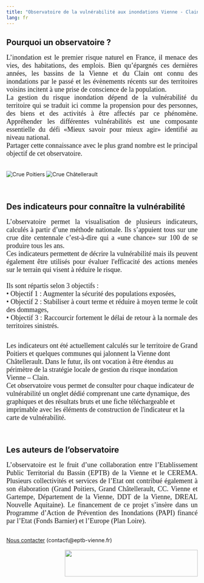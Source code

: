 ```yaml
---
title: "Observatoire de la vulnérabilité aux inondations Vienne - Clain"
lang: fr
---
```


## Pourquoi un observatoire ?

```{=html}

<div id="nav-menu-objectifs-n°1"></div>

<p align="justify">

<font size="4.5px" face="calibri"> L’inondation est le premier risque naturel en France, il menace des vies, des habitations, des emplois. Bien qu’épargnés ces dernières années, les bassins de la Vienne et du Clain ont connu des inondations par le passé et les évènements récents sur des territoires voisins incitent à une prise de conscience de la population.<br> La gestion du risque inondation dépend de la vulnérabilité du territoire qui se traduit ici comme la propension pour des personnes, des biens et des activités à être affectés par ce phénomène. Appréhender les différentes vulnérabilités est une composante essentielle du défi «Mieux savoir pour mieux agir» identifié au niveau national.<br> Partager cette connaissance avec le plus grand nombre est le principal objectif de cet observatoire.<br><br> </font>

</p>
<div id="photos_crues">
<img src="Images/crue_poitiers.jpg" alt="Crue Poitiers" />
<img src="Images/crue_chatellerault.jpg" alt="Crue Châtellerault"/>
</div>
<br/><br/>
```

## Des indicateurs pour connaître la vulnérabilité

```{=html}
<p align="justify">

<font size="4.5px" face="calibri"> L’observatoire permet la visualisation de plusieurs indicateurs, calculés à partir d’une méthode nationale. Ils s’appuient tous sur une crue dite centennale c’est-à-dire qui a «une chance» sur 100 de se produire tous les ans.<br> Ces indicateurs permettent de décrire la vulnérabilité mais ils peuvent également être utilisés pour évaluer l'efficacité des actions menées sur le terrain qui visent à réduire le risque.<br><br> Ils sont répartis selon 3 objectifs : <br> • Objectif 1 : Augmenter la sécurité des populations exposées, <br> • Objectif 2 : Stabiliser à court terme et réduire à moyen terme le coût des dommages, <br> • Objectif 3 : Raccourcir fortement le délai de retour à la normale des territoires sinistrés. <br> </font>

</p>

<br> <font size="4.5px" face="calibri"> Les indicateurs ont été actuellement calculés sur le territoire de Grand Poitiers et quelques communes qui jalonnent la Vienne dont Châtellerault. Dans le futur, ils ont vocation à être étendus au périmètre de la stratégie locale de gestion du risque inondation Vienne – Clain.<br> Cet observatoire vous permet de consulter pour chaque indicateur de vulnérabilité un onglet dédié comprenant une carte dynamique, des graphiques et des résultats bruts et une fiche téléchargeable et imprimable avec les éléments de construction de l'indicateur et la carte de vulnérabilité. </font>

</p>
```

<br>

## Les auteurs de l’observatoire

```{=html}
<p align="justify">

<font size="4.5px" face="calibri"> L’observatoire est le fruit d’une collaboration entre l’Etablissement Public Territorial du Bassin (EPTB) de la Vienne et le CEREMA. Plusieurs collectivités et services de l’Etat ont contribué également à son élaboration (Grand Poitiers, Grand Châtellerault, CC. Vienne et Gartempe, Département de la Vienne, DDT de la Vienne, DREAL Nouvelle Aquitaine). Le financement de ce projet s’insère dans un Programme d’Action de Prévention des Inondations (PAPI) financé par l’Etat (Fonds Barnier) et l’Europe (Plan Loire). <br></font>

</p>

<br> <a href="mailto:contact@eptb-vienne.fr" target=_blank><i class="fa fa-comments fa-1x"></i>Nous contacter</a> (contact\@eptb-vienne.fr) <br><br> <img src="images/logo_financeurs.png" height="70px" width="350px" align="right"/>
```
